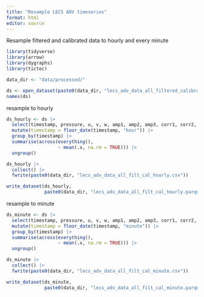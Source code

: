 ```yaml
---
title: "Resample LECS ADV timeseries"
format: html
editor: source
---
```


Resample filtered and calibrated data to hourly and every minute

```r
library(tidyverse)
library(arrow)
library(dygraphs)
library(tictoc)

data_dir <- "data/processed/"
```

```r
ds <- open_dataset(paste0(data_dir, "lecs_adv_data_all_filtered_calibrated.parquet/"))
names(ds)
```

resample to hourly

```r
ds_hourly <- ds |> 
  select(timestamp, pressure, u, v, w, amp1, amp2, amp3, corr1, corr2, corr3, temp, pH, DO_percent) |>
  mutate(timestamp = floor_date(timestamp, "hour")) |> 
  group_by(timestamp) |> 
  summarise(across(everything(), 
                   ~ mean(.x, na.rm = TRUE))) |> 
  ungroup()

ds_hourly |> 
  collect() |> 
  fwrite(paste0(data_dir, "lecs_adv_data_all_filt_cal_hourly.csv"))

write_dataset(ds_hourly, 
              paste0(data_dir, "lecs_adv_data_all_filt_cal_hourly.parquet"))
```

resample to minute

```r
ds_minute <- ds |> 
  select(timestamp, pressure, u, v, w, amp1, amp2, amp3, corr1, corr2, corr3, temp, pH, DO_percent) |>
  mutate(timestamp = floor_date(timestamp, "minute")) |> 
  group_by(timestamp) |> 
  summarise(across(everything(), 
                   ~ mean(.x, na.rm = TRUE))) |> 
  ungroup()

ds_minute |> 
  collect() |> 
  fwrite(paste0(data_dir, "lecs_adv_data_all_filt_cal_minute.csv"))

write_dataset(ds_minute, 
              paste0(data_dir, "lecs_adv_data_all_filt_cal_minute.parquet"))
```